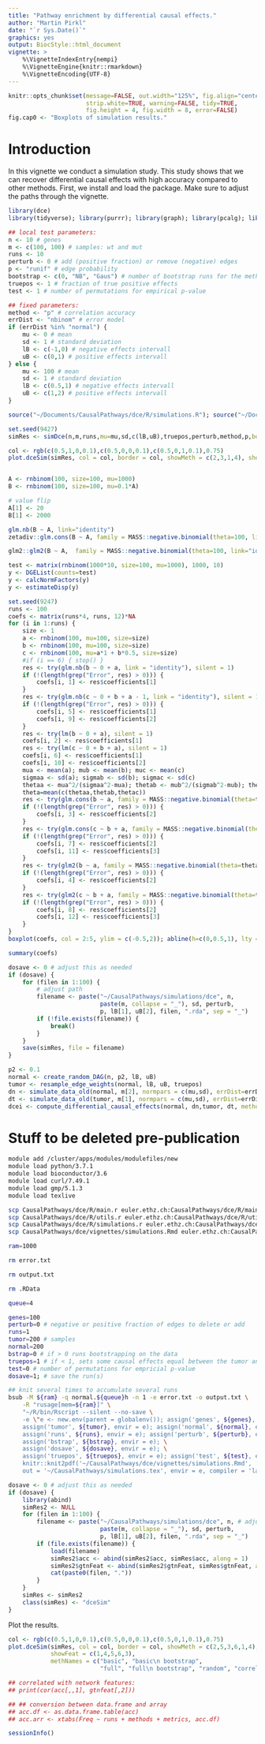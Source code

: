 ```yaml
---
title: "Pathway enrichment by differential causal effects."
author: "Martin Pirkl"
date: "`r Sys.Date()`"
graphics: yes
output: BiocStyle::html_document
vignette: >
    %\VignetteIndexEntry{nempi}
    %\VignetteEngine{knitr::rmarkdown}
    %\VignetteEncoding{UTF-8}
---
```


```r
knitr::opts_chunk$set(message=FALSE, out.width="125%", fig.align="center",
                      strip.white=TRUE, warning=FALSE, tidy=TRUE,
                      fig.height = 4, fig.width = 8, error=FALSE)
fig.cap0 <- "Boxplots of simulation results."
```

# Introduction

In this vignette we conduct a simulation study. This study shows that we can recover differential causal effects with high accuracy compared to other methods. First, we install and load the package. Make sure to adjust the paths through the vignette.

```r
library(dce)
library(tidyverse); library(purrr); library(graph); library(pcalg); library(assertthat); library(igraph); library(matlib); library(nem); library(mnem); library(expm); library(Linnorm); library(MASS)
```

```r
## local test parameters:
n <- 10 # genes
m <- c(100, 100) # samples: wt and mut
runs <- 10
perturb <- 0 # add (positive fraction) or remove (negative) edges
p <- "runif" # edge probability
bootstrap <- c(0, "NB", "Gaus") # number of bootstrap runs for the methods
truepos <- 1 # fraction of true positive effects
test <- 1 # number of permutations for empirical p-value

## fixed parameters:
method <- "p" # correlation accuracy
errDist <- "nbinom" # error model
if (errDist %in% "normal") {
    mu <- 0 # mean
    sd <- 1 # standard deviation
    lB <- c(-1,0) # negative effects intervall
    uB <- c(0,1) # positive effects intervall
} else {
    mu <- 100 # mean
    sd <- 1 # standard deviation
    lB <- c(0.5,1) # negative effects intervall
    uB <- c(1,2) # positive effects intervall
}

source("~/Documents/CausalPathways/dce/R/simulations.R"); source("~/Documents/CausalPathways/dce/R/main.R"); source("~/Documents/CausalPathways/dce/R/utils.R"); source("~/Documents/CausalPathways/dce/R/data_simulation.R")

set.seed(9427)
simRes <- simDce(n,m,runs,mu=mu,sd,c(lB,uB),truepos,perturb,method,p,bootstrap=bootstrap,verbose=TRUE,test=test,errDist=errDist,enriched=0.5)

col <- rgb(c(0.5,1,0,0.1),c(0.5,0,0,0.1),c(0.5,0,1,0.1),0.75)
plot.dceSim(simRes, col = col, border = col, showMeth = c(2,3,1,4), showFeat = c(2,1,7,6,3), methNames = c("Gaussian", "Neg. Binomial", "random", "correlation"))


A <- rnbinom(100, size=100, mu=1000)
B <- rnbinom(100, size=100, mu=0.1*A)

# value flip
A[1] <- 20
B[1] <- 2000

glm.nb(B ~ A, link="identity")
zetadiv::glm.cons(B ~ A, family = MASS::negative.binomial(theta=100, link="identity"), cons = -1, cons.inter = -1)

glm2::glm2(B ~ A,  family = MASS::negative.binomial(theta=100, link="identity"))

test <- matrix(rnbinom(1000*10, size=100, mu=1000), 1000, 10)
y <- DGEList(counts=test)
y <- calcNormFactors(y)
y <- estimateDisp(y)

set.seed(9247)
runs <- 100
coefs <- matrix(runs*4, runs, 12)*NA
for (i in 1:runs) {
    size <- 1
    a <- rnbinom(100, mu=100, size=size)
    b <- rnbinom(100, mu=100, size=size)
    c <- rnbinom(100, mu=a*1 + b*0.5, size=size)
    #if (i == 6) { stop() }
    res <- try(glm.nb(b ~ 0 + a, link = "identity"), silent = 1)
    if (!(length(grep("Error", res) > 0))) {
        coefs[i, 1] <- res$coefficients[1]
    }
    res <- try(glm.nb(c ~ 0 + b + a - 1, link = "identity"), silent = 1)
    if (!(length(grep("Error", res) > 0))) {
        coefs[i, 5] <- res$coefficients[1]
        coefs[i, 9] <- res$coefficients[2]
    }
    res <- try(lm(b ~ 0 + a), silent = 1)
    coefs[i, 2] <- res$coefficients[1]
    res <- try(lm(c ~ 0 + b + a), silent = 1)
    coefs[i, 6] <- res$coefficients[1]
    coefs[i, 10] <- res$coefficients[2]
    mua <- mean(a); mub <- mean(b); muc <- mean(c)
    sigmaa <- sd(a); sigmab <- sd(b); sigmac <- sd(c)
    thetaa <- mua^2/(sigmaa^2-mua); thetab <- mub^2/(sigmab^2-mub); thetac <- muc^2/(sigmac^2-muc)
    theta=mean(c(thetaa,thetab,thetac))
    res <- try(glm.cons(b ~ a, family = MASS::negative.binomial(theta=theta, link="identity"), cons = 1, cons.inter = 1), silent = 1)
    if (!(length(grep("Error", res) > 0))) {
        coefs[i, 3] <- res$coefficients[2]
    }
    res <- try(glm.cons(c ~ b + a, family = MASS::negative.binomial(theta=theta, link="identity"), cons = 1, cons.inter = 1), silent = 1)
    if (!(length(grep("Error", res) > 0))) {
        coefs[i, 7] <- res$coefficients[2]
        coefs[i, 11] <- res$coefficients[3]
    }
    res <- try(glm2(b ~ a, family = MASS::negative.binomial(theta=theta, link="identity")), silent = 1)
    if (!(length(grep("Error", res) > 0))) {
        coefs[i, 4] <- res$coefficients[2]
    }
    res <- try(glm2(c ~ b + a, family = MASS::negative.binomial(theta=theta, link="identity")), silent = 1)
    if (!(length(grep("Error", res) > 0))) {
        coefs[i, 8] <- res$coefficients[2]
        coefs[i, 12] <- res$coefficients[3]
    }
}
boxplot(coefs, col = 2:5, ylim = c(-0.5,2)); abline(h=c(0,0.5,1), lty = 2)

summary(coefs)
```

```r

dosave <- 0 # adjust this as needed
if (dosave) {
    for (filen in 1:100) {
        # adjust path
        filename <- paste("~/CausalPathways/simulations/dce", n,
                          paste(m, collapse = "_"), sd, perturb,
                          p, lB[1], uB[2], filen, ".rda", sep = "_")
        if (!file.exists(filename)) {
            break()
        }
    }
    save(simRes, file = filename)
}

p2 <- 0.1
normal <- create_random_DAG(n, p2, lB, uB)
tumor <- resample_edge_weights(normal, lB, uB, truepos)
dn <- simulate_data_old(normal, m[2], normpars = c(mu,sd), errDist=errDist)
dt <- simulate_data_old(tumor, m[1], normpars = c(mu,sd), errDist=errDist)
dcei <- compute_differential_causal_effects(normal, dn,tumor, dt, method = "full",errDist = errDist)

```

# Stuff to be deleted pre-publication

```bash
module add /cluster/apps/modules/modulefiles/new
module load python/3.7.1
module load bioconductor/3.6
module load curl/7.49.1
module load gmp/5.1.3
module load texlive

scp CausalPathways/dce/R/main.r euler.ethz.ch:CausalPathways/dce/R/main.R
scp CausalPathways/dce/R/utils.r euler.ethz.ch:CausalPathways/dce/R/utils.R
scp CausalPathways/dce/R/simulations.r euler.ethz.ch:CausalPathways/dce/R/simulations.R
scp CausalPathways/dce/vignettes/simulations.Rmd euler.ethz.ch:CausalPathways/dce/vignettes/simulations.Rmd

ram=1000

rm error.txt

rm output.txt

rm .RData

queue=4

genes=100
perturb=0 # negative or positive fraction of edges to delete or add
runs=1
tumor=200 # samples
normal=200
bstrap=0 # if > 0 runs bootstrapping on the data
truepos=1 # if < 1, sets some causal effects equal between the tumor and normal
test=0 # number of permutations for empricial p-value
dosave=1; # save the run(s)

## knit several times to accumulate several runs
bsub -M ${ram} -q normal.${queue}h -n 1 -e error.txt -o output.txt \
	-R "rusage[mem=${ram}]" \
	"~/R/bin/Rscript --silent --no-save \
	-e \"e <- new.env(parent = globalenv()); assign('genes', ${genes}, envir = e); \
	assign('tumor', ${tumor}, envir = e); assign('normal', ${normal}, envir = e); \
	assign('runs', ${runs}, envir = e); assign('perturb', ${perturb}, envir = e); \
	assign('bstrap', ${bstrap}, envir = e); \
	assign('dosave', ${dosave}, envir = e); \
	assign('truepos', ${truepos}, envir = e); assign('test', ${test}, envir = e); \
    knitr::knit2pdf('~/CausalPathways/dce/vignettes/simulations.Rmd',
    out = '~/CausalPathways/simulations.tex', envir = e, compiler = 'latex')\""

```


```r
dosave <- 0 # adjust this as needed
if (dosave) {
    library(abind)
    simRes2 <- NULL
    for (filen in 1:100) {
        filename <- paste("~/CausalPathways/simulations/dce", n, # adjust path
                          paste(m, collapse = "_"), sd, perturb,
                          p, lB[1], uB[2], filen, ".rda", sep = "_")
        if (file.exists(filename)) {
            load(filename)
            simRes2$acc <- abind(simRes2$acc, simRes$acc, along = 1)
            simRes2$gtnFeat <- abind(simRes2$gtnFeat, simRes$gtnFeat, along = 1)
            cat(paste0(filen, "."))
        }
    }
    simRes <- simRes2
    class(simRes) <- "dceSim"
}
```

Plot the results.

```r
col <- rgb(c(0.5,1,0,0.1),c(0.5,0,0,0.1),c(0.5,0,1,0.1),0.75)
plot.dceSim(simRes, col = col, border = col, showMeth = c(2,5,3,6,1,4),
            showFeat = c(1,4,5,6,3),
            methNames = c("basic", "basic\n bootstrap",
                          "full", "full\n bootstrap", "random", "correlation"))

## correlated with network features:
## print(cor(acc[,,1], gtnfeat[,2]))

## ## conversion between data.frame and array
## acc.df <- as.data.frame.table(acc)
## acc.arr <- xtabs(Freq ~ runs + methods + metrics, acc.df)
```

```r
sessionInfo()
```
